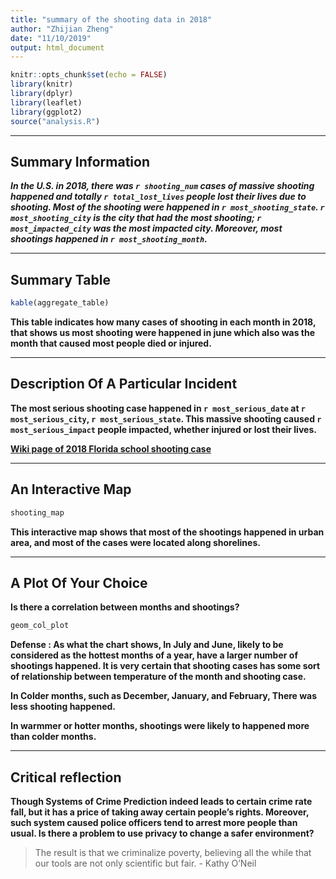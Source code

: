 ---
title: "summary of the shooting data in 2018"
author: "Zhijian Zheng"
date: "11/10/2019"
output: html_document
---

```{r setup, include=FALSE}
knitr::opts_chunk$set(echo = FALSE)
library(knitr)
library(dplyr)
library(leaflet)
library(ggplot2)
source("analysis.R")

```

-------------

## Summary Information

***In the U.S. in 2018, there was  `r shooting_num` cases of massive shooting happened and totally `r total_lost_lives` people lost their lives due to shooting. Most of the shooting were happened in `r most_shooting_state`. `r most_shooting_city` is the city that had the most shooting; `r most_impacted_city` was the most impacted city. Moreover, most shootings happened in `r most_shooting_month`.***

------------------

## Summary Table


```{r echo = FALSE, results='asis'}

kable(aggregate_table)
```

**This table indicates how many cases of shooting in each month in 2018, that shows us most shooting were happened in june which also was the month that caused most people died or injured.**

-----------------------

## Description Of A Particular Incident

**The most serious shooting case happened in `r most_serious_date` at `r most_serious_city`, `r most_serious_state`. This massive shooting caused `r most_serious_impact` people impacted, whether injured or lost their lives.**

**[Wiki page of 2018 Florida school shooting case](https://en.wikipedia.org/wiki/Stoneman_Douglas_High_School_shooting)**

------------------------

## An Interactive Map


```{r}

shooting_map
```

**This interactive map shows that most of the shootings happened in urban area, and most of the cases were located along shorelines.**

------------------

## A Plot Of Your Choice

**Is there a correlation between months and shootings?**

```{r}

geom_col_plot
```

**Defense : As what the chart shows, In July and June, likely to be considered as the hottest months of a year, have a larger number of shootings happened. It is very certain that shooting cases has some sort of relationship between temperature of the month and shooting case.**

**In Colder months, such as December, January, and February, There was less shooting happened.**

**In warmmer or hotter months, shootings were likely to happened more than colder months.**


---------------------

## Critical reflection

**Though Systems of Crime Prediction indeed leads to certain crime rate fall, but it has a price of taking away certain people's rights. Moreover, such system caused police officers tend to arrest more people than usual. Is there a problem to use privacy to change a safer environment?**

>The result is that we criminalize poverty, believing all the while that our tools are not only scientific but fair. - Kathy O'Neil






